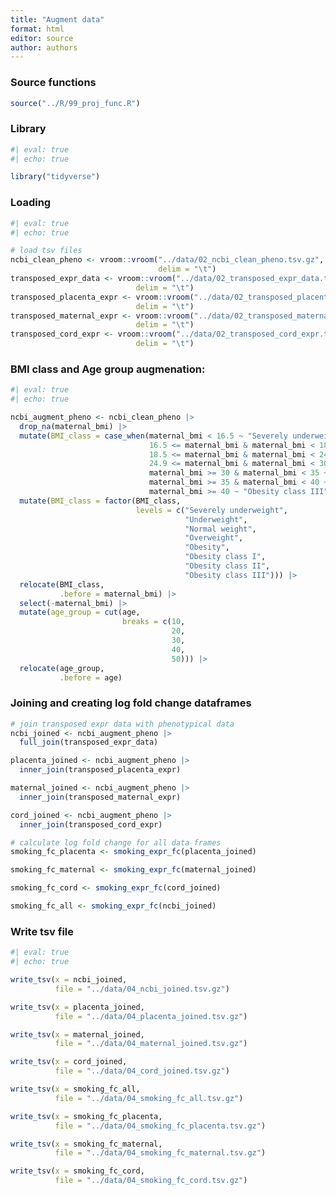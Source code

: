 ```yaml
---
title: "Augment data"
format: html
editor: source
author: authors
---
```


### Source functions

```r
source("../R/99_proj_func.R")
```

### Library

```r
#| eval: true
#| echo: true

library("tidyverse")
```

### Loading

```r
#| eval: true
#| echo: true

# load tsv files
ncbi_clean_pheno <- vroom::vroom("../data/02_ncbi_clean_pheno.tsv.gz",
                                 delim = "\t")
transposed_expr_data <- vroom::vroom("../data/02_transposed_expr_data.tsv.gz", 
                            delim = "\t")
transposed_placenta_expr <- vroom::vroom("../data/02_transposed_placenta_expr.tsv.gz", 
                            delim = "\t")
transposed_maternal_expr <- vroom::vroom("../data/02_transposed_maternal_expr.tsv.gz", 
                            delim = "\t")
transposed_cord_expr <- vroom::vroom("../data/02_transposed_cord_expr.tsv.gz", 
                            delim = "\t")
```

### BMI class and Age group augmenation:

```r
#| eval: true
#| echo: true

ncbi_augment_pheno <- ncbi_clean_pheno |>
  drop_na(maternal_bmi) |>
  mutate(BMI_class = case_when(maternal_bmi < 16.5 ~ "Severely underweight",
                               16.5 <= maternal_bmi & maternal_bmi < 18.5 ~ "Underweight",
                               18.5 <= maternal_bmi & maternal_bmi < 24.9 ~ "Normal weight",
                               24.9 <= maternal_bmi & maternal_bmi < 30 ~ "Overweight",
                               maternal_bmi >= 30 & maternal_bmi < 35 ~ "Obesity class I",
                               maternal_bmi >= 35 & maternal_bmi < 40 ~ "Obesity class II",
                               maternal_bmi >= 40 ~ "Obesity class III")) |>
  mutate(BMI_class = factor(BMI_class,
                            levels = c("Severely underweight",
                                       "Underweight",
                                       "Normal weight", 
                                       "Overweight",
                                       "Obesity", 
                                       "Obesity class I",
                                       "Obesity class II", 
                                       "Obesity class III"))) |>
  relocate(BMI_class,
           .before = maternal_bmi) |>
  select(-maternal_bmi) |>
  mutate(age_group = cut(age,
                         breaks = c(10,
                                    20,
                                    30,
                                    40,
                                    50))) |>
  relocate(age_group,
           .before = age)
```

### Joining and creating log fold change dataframes

```r

# join transposed expr data with phenotypical data
ncbi_joined <- ncbi_augment_pheno |>
  full_join(transposed_expr_data)

placenta_joined <- ncbi_augment_pheno |>
  inner_join(transposed_placenta_expr)

maternal_joined <- ncbi_augment_pheno |>
  inner_join(transposed_maternal_expr)

cord_joined <- ncbi_augment_pheno |>
  inner_join(transposed_cord_expr)

# calculate log fold change for all data frames
smoking_fc_placenta <- smoking_expr_fc(placenta_joined)

smoking_fc_maternal <- smoking_expr_fc(maternal_joined)

smoking_fc_cord <- smoking_expr_fc(cord_joined)

smoking_fc_all <- smoking_expr_fc(ncbi_joined)

```

### Write tsv file

```r
#| eval: true
#| echo: true

write_tsv(x = ncbi_joined,
          file = "../data/04_ncbi_joined.tsv.gz")

write_tsv(x = placenta_joined,
          file = "../data/04_placenta_joined.tsv.gz")

write_tsv(x = maternal_joined,
          file = "../data/04_maternal_joined.tsv.gz")

write_tsv(x = cord_joined,
          file = "../data/04_cord_joined.tsv.gz")

write_tsv(x = smoking_fc_all,
          file = "../data/04_smoking_fc_all.tsv.gz")

write_tsv(x = smoking_fc_placenta,
          file = "../data/04_smoking_fc_placenta.tsv.gz")

write_tsv(x = smoking_fc_maternal,
          file = "../data/04_smoking_fc_maternal.tsv.gz")

write_tsv(x = smoking_fc_cord,
          file = "../data/04_smoking_fc_cord.tsv.gz")
```
